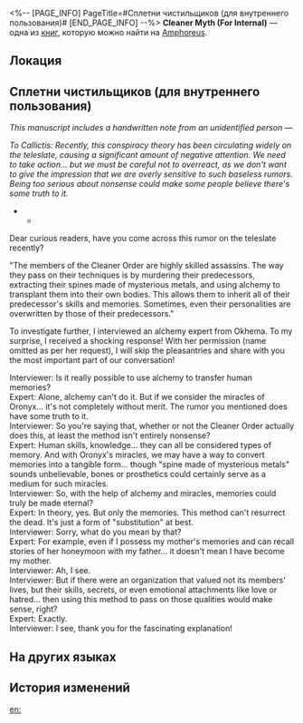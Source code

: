 <%-- [PAGE_INFO]
PageTitle=#Сплетни чистильщиков (для внутреннего пользования)#
[END_PAGE_INFO] --%>
{{Дополнить}}
{{Книга Инфобокс
|id           = 526
|partIds      = 190853
|Название     = Cleaner Myth (For Internal)
|Изображение  = Предмет Книга Амфореус 2.png
|Мир          = Amphoreus
|Томов        = 1
|Автор        = <!--нужно добавить-->
|Описание     = An internal reference from Council of Elders, seemingly a rumor transcribed from a teleslate. The sender and reviewer are unknown.
|Том1         = {{tx}}
|Источник1    = {{tx|Отсутствует источник}}
|Персонажи    = Oronyx
|Фракции      = Okhema
}}
'''Cleaner Myth (For Internal)''' — одна из [[Книги|книг]], которую можно найти на [[Amphoreus]].

==Локация==
{{Отметка карты|<!--название карты-->|<!--id отметки-->}}

==Сплетни чистильщиков (для внутреннего пользования)==
''This manuscript includes a handwritten note from an unidentified person &mdash;''

''To Callictis: Recently, this conspiracy theory has been circulating widely on the teleslate, causing a significant amount of negative attention. We need to take action... but we must be careful not to overreact, as we don't want to give the impression that we are overly sensitive to such baseless rumors. Being too serious about nonsense could make some people believe there's some truth to it.''

***

Dear curious readers, have you come across this rumor on the teleslate recently?

"The members of the Cleaner Order are highly skilled assassins. The way they pass on their techniques is by murdering their predecessors, extracting their spines made of mysterious metals, and using alchemy to transplant them into their own bodies. This allows them to inherit all of their predecessor's skills and memories. Sometimes, even their personalities are overwritten by those of their predecessors."

To investigate further, I interviewed an alchemy expert from Okhema. To my surprise, I received a shocking response! With her permission (name omitted as per her request), I will skip the pleasantries and share with you the most important part of our conversation!

Interviewer: Is it really possible to use alchemy to transfer human memories?<br />
Expert: Alone, alchemy can't do it. But if we consider the miracles of Oronyx... it's not completely without merit. The rumor you mentioned does have some truth to it.<br />
Interviewer: So you're saying that, whether or not the Cleaner Order actually does this, at least the method isn't entirely nonsense?<br />
Expert: Human skills, knowledge... they can all be considered types of memory. And with Oronyx's miracles, we may have a way to convert memories into a tangible form... though "spine made of mysterious metals" sounds unbelievable, bones or prosthetics could certainly serve as a medium for such miracles.<br />
Interviewer: So, with the help of alchemy and miracles, memories could truly be made eternal?<br />
Expert: In theory, yes. But only the memories. This method can't resurrect the dead. It's just a form of "substitution" at best.<br />
Interviewer: Sorry, what do you mean by that?<br />
Expert: For example, even if I possess my mother's memories and can recall stories of her honeymoon with my father... it doesn't mean I have become my mother.<br />
Interviewer: Ah, I see.<br />
Interviewer: But if there were an organization that valued not its members' lives, but their skills, secrets, or even emotional attachments like love or hatred... then using this method to pass on those qualities would make sense, right?<br />
Expert: Exactly.<br />
Interviewer: I see, thank you for the fascinating explanation!

==На других языках==
{{На других языках
|en   = Cleaner Myth (For Internal)
|zhs  = 清洗者流言（内部传阅）
|zht  = 清洗者流言（內部傳閱）
|ja   = 粛清者の噂話（内部資料）
|ko   = 청소부에 대한 소문 (내부 공유)
|es   = Rumores sobre los purificadores (documento interno)
|fr   = Mythe du nettoyeur (Document interne)
|ru   = Сплетни чистильщиков (для внутреннего пользования)
|th   = ข่าวลือของผู้ชำระ (สำหรับภายใน)
|vi   = Tin Đồn Về Kẻ Thanh Tẩy (Lưu Hành Nội Bộ)
|de   = Gerüchte der Säuberer (internes Lesematerial)
|id   = Rumor Pembersih (Edaran Internal)
|pt   = Mito dos Higienistas (Para Uso Interno)
}}

==История изменений==
{{История изменений|3.5}}

[[en:]]